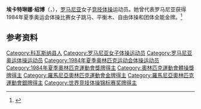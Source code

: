 {{NoteTA|G1=Sports}}
'''埃卡特琳娜·绍博'''（{{lang-ro|Ecaterina Szabo}}，{{bd|1967年|1月22日||}}），[[罗马尼亚|罗马尼亚]]女子[[竞技体操|竞技体操]]运动员。她曾代表罗马尼亚获得1984年夏季奥运会体操比赛女子跳马、平衡木、自由体操和团体全能金牌。<ref>{{Cite web|title=Ecaterina SZABO|url=https://www.olympic.org/ecaterina-szabo|accessdate=2021-04-02|work=International Olympic Committee|archive-date=2020-08-14|archive-url=https://web.archive.org/web/20200814184028/https://www.olympic.org/ecaterina-szabo|dead-url=no}}</ref>

== 参考资料 ==
{{reflist}}

{{奥林匹克运动会体操比赛竞技体操女子团体全能冠军|1984}}
{{奥林匹克运动会体操比赛女子跳马冠军}}
{{奥林匹克运动会体操比赛女子平衡木冠军}}
{{奥林匹克运动会体操比赛女子自由体操冠军}}
{{世界体操锦标赛女子自由体操冠军}}
{{世界竞技体操锦标赛女子团体全能冠军|1987}}

{{Authority control}}
{{DEFAULTSORT:Szabo, Ecaterina}}
[[Category:科瓦斯纳县人|Category:科瓦斯纳县人]]
[[Category:罗马尼亚女子体操运动员|Category:罗马尼亚女子体操运动员]]
[[Category:罗马尼亚奥运体操运动员|Category:罗马尼亚奥运体操运动员]]
[[Category:1984年夏季奥林匹克运动会体操运动员|Category:1984年夏季奥林匹克运动会体操运动员]]
[[Category:1984年夏季奧林匹克運動會獎牌得主|Category:1984年夏季奧林匹克運動會獎牌得主]]
[[Category:奧林匹克運動會體操獎牌得主|Category:奧林匹克運動會體操獎牌得主]]
[[Category:羅馬尼亞奧林匹克運動會金牌得主|Category:羅馬尼亞奧林匹克運動會金牌得主]]
[[Category:羅馬尼亞奧林匹克運動會銀牌得主|Category:羅馬尼亞奧林匹克運動會銀牌得主]]
[[Category:世界竞技体操锦标赛奖牌得主|Category:世界竞技体操锦标赛奖牌得主]]